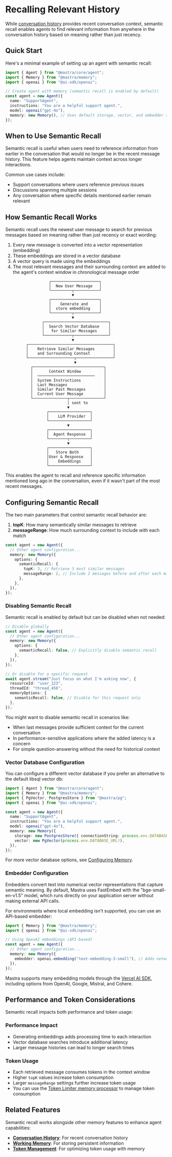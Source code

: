 # Recalling Relevant History

While [conversation history](./last-messages.mdx) provides recent conversation context, semantic recall enables agents to find relevant information from anywhere in the conversation history based on meaning rather than just recency.

## Quick Start

Here's a minimal example of setting up an agent with semantic recall:

```typescript
import { Agent } from "@mastra/core/agent";
import { Memory } from "@mastra/memory";
import { openai } from "@ai-sdk/openai";

// Create agent with memory (semantic recall is enabled by default)
const agent = new Agent({
  name: "SupportAgent",
  instructions: "You are a helpful support agent.",
  model: openai("gpt-4o"),
  memory: new Memory(), // Uses default storage, vector, and embedder settings with semantic recall enabled by default
});
```

## When to Use Semantic Recall

Semantic recall is useful when users need to reference information from earlier in the conversation that would no longer be in the recent message history. This feature helps agents maintain context across longer interactions.

Common use cases include:

- Support conversations where users reference previous issues
- Discussions spanning multiple sessions
- Any conversation where specific details mentioned earlier remain relevant

## How Semantic Recall Works

Semantic recall uses the newest user message to search for previous messages based on meaning rather than just recency or exact wording:

1. Every new message is converted into a vector representation (embedding)
2. These embeddings are stored in a vector database
3. A vector query is made using the embeddings
4. The most relevant messages and their surrounding context are added to the agent's context window in chronological message order

```text
                   ┌─────────────────────┐
                   │  New User Message   │
                   └─────────┬───────────┘
                             ▼
                   ┌─────────────────────┐
                   │    Generate and     │
                   │  store embedding    │
                   └─────────┬───────────┘
                             ▼
                ┌────────────────────────────┐
                │  Search Vector Database    │
                │   for Similar Messages     │
                └────────────┬───────────────┘
                             ▼
         ┌─────────────────────────────────────┐
         │    Retrieve Similar Messages        │
         │    and Surrounding Context          │
         └────────────────────┬────────────────┘
                              ▼
           ┌───────────────────────────────┐
           │       Context Window          │
           │  ─────────────────────────    │
           │  System Instructions          │
           │  Last Messages                │
           │  Similar Past Messages        │
           │  Current User Message         │
           └───────────────┬───────────────┘
                           │ sent to
                           ▼
                  ┌──────────────────┐
                  │    LLM Provider  │
                  └──────────────────┘
                           ▼
                  ┌──────────────────┐
                  │  Agent Response  │
                  └────────┬─────────┘
                           ▼
                  ┌──────────────────┐
                  │   Store Both     │
                  │User & Response   │
                  │    Embeddings    │
                  └──────────────────┘
```

This enables the agent to recall and reference specific information mentioned long ago in the conversation, even if it wasn't part of the most recent messages.

## Configuring Semantic Recall

The two main parameters that control semantic recall behavior are:

1. **topK**: How many semantically similar messages to retrieve
2. **messageRange**: How much surrounding context to include with each match

```typescript
const agent = new Agent({
  // Other agent configuration...
  memory: new Memory({
    options: {
      semanticRecall: {
        topK: 3, // Retrieve 3 most similar messages
        messageRange: 2, // Include 2 messages before and after each match
      },
    },
  }),
});
```

### Disabling Semantic Recall

Semantic recall is enabled by default but can be disabled when not needed:

```typescript
// Disable globally
const agent = new Agent({
  // Other agent configuration...
  memory: new Memory({
    options: {
      semanticRecall: false, // Explicitly disable semantic recall
    },
  }),
});

// Or disable for a specific request
await agent.stream("Just focus on what I'm asking now", {
  resourceId: "user_123",
  threadId: "thread_456",
  memoryOptions: {
    semanticRecall: false, // Disable for this request only
  },
});
```

You might want to disable semantic recall in scenarios like:

- When last messages provide sufficient context for the current conversation
- In performance-sensitive applications where the added latency is a concern
- For simple question-answering without the need for historical context

### Vector Database Configuration

You can configure a different vector database if you prefer an alternative to the default libsql vector db:

```typescript
import { Agent } from "@mastra/core/agent";
import { Memory } from "@mastra/memory";
import { PgVector, PostgresStore } from "@mastra/pg";
import { openai } from "@ai-sdk/openai";

const agent = new Agent({
  name: "SupportAgent",
  instructions: "You are a helpful support agent.",
  model: openai("gpt-4o"),
  memory: new Memory({
    storage: new PostgresStore({ connectionString: process.env.DATABASE_URL! }),
    vector: new PgVector(process.env.DATABASE_URL!),
  }),
});
```

For more vector database options, see [Configuring Memory](./configuring-memory.mdx).

### Embedder Configuration

Embedders convert text into numerical vector representations that capture semantic meaning. By default, Mastra uses FastEmbed with the "bge-small-en-v1.5" model, which runs directly on your application server without making external API calls.

For environments where local embedding isn't supported, you can use an API-based embedder:

```typescript
import { Memory } from "@mastra/memory";
import { openai } from "@ai-sdk/openai";

// Using OpenAI embeddings (API-based)
const agent = new Agent({
  // Other agent configuration...
  memory: new Memory({
    embedder: openai.embedding("text-embedding-3-small"), // Adds network request
  }),
});
```

Mastra supports many embedding models through the [Vercel AI SDK](https://sdk.vercel.ai/docs/ai-sdk-core/embeddings), including options from OpenAI, Google, Mistral, and Cohere.

## Performance and Token Considerations

Semantic recall impacts both performance and token usage:

### Performance Impact

- Generating embeddings adds processing time to each interaction
- Vector database searches introduce additional latency
- Larger message histories can lead to longer search times

### Token Usage

- Each retrieved message consumes tokens in the context window
- Higher `topK` values increase token consumption
- Larger `messageRange` settings further increase token usage
- You can use the [Token Limiter memory processor](./token-management.mdx) to manage token consumption

## Related Features

Semantic recall works alongside other memory features to enhance agent capabilities:

- **[Conversation History](./last-messages.mdx)**: For recent conversation history
- **[Working Memory](./working-memory.mdx)**: For storing persistent information
- **[Token Management](./token-management.mdx)**: For optimizing token usage with memory